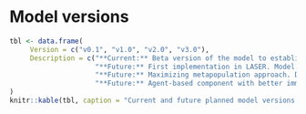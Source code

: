 <!-- Google tag (gtag.js) -->
<script async src="https://www.googletagmanager.com/gtag/js?id=G-DKRGVPD7GE"></script>
<script>
  window.dataLayer = window.dataLayer || [];
  function gtag(){dataLayer.push(arguments);}
  gtag('js', new Date());

  gtag('config', 'G-DKRGVPD7GE');
</script>

# Model versions

```r

tbl <- data.frame(
     Version = c("v0.1", "v1.0", "v2.0", "v3.0"),
     Description = c("**Current:** Beta version of the model to establish mechanisms and links to data. Basic SIR dynamics with mobility, vaccination, environmental transmission, and an observation process.",
                     "**Future:** First implementation in LASER. Model definition is the same. Improvements to data sources and model adjustments to new data.",
                     "**Future:** Maximizing metapopulation approach. District level data and improvements to model fitting and hierarchical likelihoods. Likely in LASER, but could still have an R implementation at this point.",
                     "**Future:** Agent-based component with better immune dynamics.")
)
knitr::kable(tbl, caption = "Current and future planned model versions with brief descriptions.")

```

